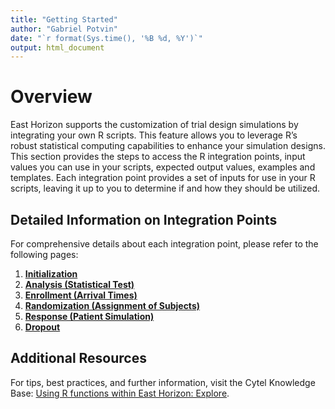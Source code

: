 ```yaml
---
title: "Getting Started"
author: "Gabriel Potvin"
date: "`r format(Sys.time(), '%B %d, %Y')`"
output: html_document
---
```


# Overview

East Horizon supports the customization of trial design simulations by integrating your own R scripts. This feature allows you to leverage R's robust statistical computing capabilities to enhance your simulation designs. This section provides the steps to access the R integration points, input values you can use in your scripts, expected output values, examples and templates. Each integration point provides a set of inputs for use in your R scripts, leaving it up to you to determine if and how they should be utilized.

## Detailed Information on Integration Points

For comprehensive details about each integration point, please refer to the following pages:

1. [**Initialization**](IntegrationPointInitialization.html)
1. [**Analysis (Statistical Test)**](IntegrationPointAnalysis.html)
1. [**Enrollment (Arrival Times)**](IntegrationPointEnrollment.html)
1. [**Randomization (Assignment of Subjects)**](IntegrationPointRandomization.html)
1. [**Response (Patient Simulation)**](IntegrationPointResponse.html)
1. [**Dropout**](IntegrationPointDropout.html)

## Additional Resources

For tips, best practices, and further information, visit the Cytel Knowledge Base: [Using R functions within East Horizon: Explore](https://knowledge.cytel.com/r-connection).
